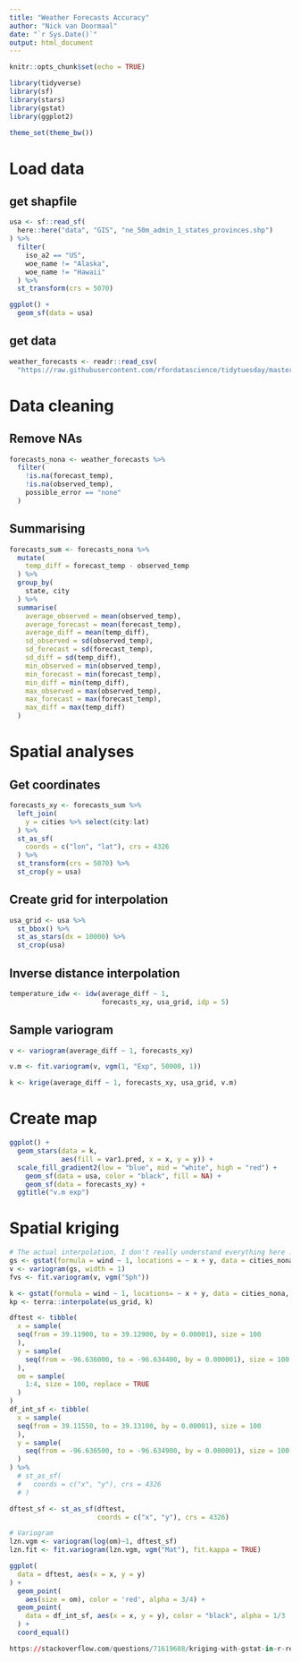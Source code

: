 ```yaml
---
title: "Weather Forecasts Accuracy"
author: "Nick van Doormaal"
date: "`r Sys.Date()`"
output: html_document
---
```


```r
knitr::opts_chunk$set(echo = TRUE)

library(tidyverse)
library(sf)
library(stars)
library(gstat)
library(ggplot2)

theme_set(theme_bw())
```

# Load data
## get shapfile
```r
usa <- sf::read_sf(
  here::here("data", "GIS", "ne_50m_admin_1_states_provinces.shp")
) %>%
  filter(
    iso_a2 == "US",
    woe_name != "Alaska",
    woe_name != "Hawaii"
  ) %>% 
  st_transform(crs = 5070)

ggplot() + 
  geom_sf(data = usa)
```

## get data
```r
weather_forecasts <- readr::read_csv(
  "https://raw.githubusercontent.com/rfordatascience/tidytuesday/master/data/2022/2022-12-20/weather_forecasts.csv")
```

# Data cleaning
## Remove NAs
```r
forecasts_nona <- weather_forecasts %>% 
  filter(
    !is.na(forecast_temp),
    !is.na(observed_temp),
    possible_error == "none"
  )
```

## Summarising
```r
forecasts_sum <- forecasts_nona %>% 
  mutate(
    temp_diff = forecast_temp - observed_temp
  ) %>% 
  group_by(
    state, city
  ) %>% 
  summarise(
    average_observed = mean(observed_temp),
    average_forecast = mean(forecast_temp),
    average_diff = mean(temp_diff),
    sd_observed = sd(observed_temp),
    sd_forecast = sd(forecast_temp),
    sd_diff = sd(temp_diff),
    min_observed = min(observed_temp),
    min_forecast = min(forecast_temp),
    min_diff = min(temp_diff),
    max_observed = max(observed_temp),
    max_forecast = max(forecast_temp),
    max_diff = max(temp_diff)
  )
```

# Spatial analyses
## Get coordinates
```r
forecasts_xy <- forecasts_sum %>% 
  left_join(
    y = cities %>% select(city:lat)
  ) %>% 
  st_as_sf(
    coords = c("lon", "lat"), crs = 4326
  ) %>% 
  st_transform(crs = 5070) %>% 
  st_crop(y = usa)
```

## Create grid for interpolation
```r
usa_grid <- usa %>% 
  st_bbox() %>% 
  st_as_stars(dx = 10000) %>% 
  st_crop(usa)
```

## Inverse distance interpolation
```r
temperature_idw <- idw(average_diff ~ 1, 
                       forecasts_xy, usa_grid, idp = 5)
```

## Sample variogram
```r
v <- variogram(average_diff ~ 1, forecasts_xy)

v.m <- fit.variogram(v, vgm(1, "Exp", 50000, 1))

k <- krige(average_diff ~ 1, forecasts_xy, usa_grid, v.m)
```

# Create map
```r
ggplot() + 
  geom_stars(data = k, 
             aes(fill = var1.pred, x = x, y = y)) + 
  scale_fill_gradient2(low = "blue", mid = "white", high = "red") +
    geom_sf(data = usa, color = "black", fill = NA) + 
    geom_sf(data = forecasts_xy) +
  ggtitle("v.m exp")


```


# Spatial kriging
```r
# The actual interpolation, I don't really understand everything here :)
gs <- gstat(formula = wind ~ 1, locations = ~ x + y, data = cities_nona)
v <- variogram(gs, width = 1)
fvs <- fit.variogram(v, vgm("Sph"))

k <- gstat(formula = wind ~ 1, locations= ~ x + y, data = cities_nona, model = fvs)
kp <- terra::interpolate(us_grid, k)
```


```r
dftest <- tibble(
  x = sample(
  seq(from = 39.11900, to = 39.12900, by = 0.00001), size = 100
  ),
  y = sample(
    seq(from = -96.636000, to = -96.634400, by = 0.000001), size = 100
  ),
  om = sample(
    1:4, size = 100, replace = TRUE
  )
)
df_int_sf <- tibble(
  x = sample(
  seq(from = 39.11550, to = 39.13100, by = 0.00001), size = 100
  ),
  y = sample(
    seq(from = -96.636500, to = -96.634900, by = 0.000001), size = 100
  )
) %>% 
  # st_as_sf(
  #   coords = c("x", "y"), crs = 4326
  # )

dftest_sf <- st_as_sf(dftest,
                      coords = c("x", "y"), crs = 4326)

# Variogram
lzn.vgm <- variogram(log(om)~1, dftest_sf)
lzn.fit <- fit.variogram(lzn.vgm, vgm("Mat"), fit.kappa = TRUE)

ggplot(
  data = dftest, aes(x = x, y = y)
) +
  geom_point(
    aes(size = om), color = 'red', alpha = 3/4) +
  geom_point(
    data = df_int_sf, aes(x = x, y = y), color = "black", alpha = 1/3
  ) +
  coord_equal()

https://stackoverflow.com/questions/71619688/kriging-with-gstat-in-r-resulting-object-is-blank-with-no-interpolated-values
```

